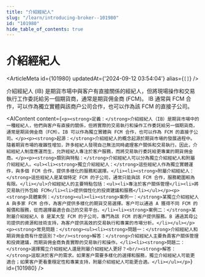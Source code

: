 ```yaml
---
title: "介紹經紀人"
slug: "/learn/introducing-broker--101980"
id: "101980"
hide_table_of_contents: true
---
```



# 介紹經紀人

<ArticleMeta id={101980} updatedAt={'2024-09-12 03:54:04'} alias={`[]`} />
<div className='border-solid border-b border-t-0 my-4 border-[var(--ifm-color-gray-300)]' />

介紹經紀人 (IB) 是期貨市場中與客户有直接關係的經紀人，但將現場操作和交易執行工作委託給另一個期貨商，通常是期貨佣金商 (FCM)。 IB 通常與 FCM 合作，可以作為獨立實體與該商户公司合作，也可以作為該 FCM 的直接子公司。

<AIContent content={`<p><strong>定義：</strong>介紹經紀人（IB）是期貨市場中的一種經紀人，他們與客户有直接的關係，但將實際的交易執行和操作工作委託給另一個期貨商，通常是期貨佣金商（FCM）。IB 可以作為獨立實體與 FCM 合作，也可以作為 FCM 的直接子公司。</p><p><strong>起源：</strong>介紹經紀人的概念起源於期貨市場的發展過程中。隨着期貨市場的複雜性增加，許多經紀人發現自己無法同時處理客户關係和交易執行。因此，介紹經紀人制度應運而生，允許經紀人專注於客户服務，而將交易執行委託給更專業的期貨佣金商。</p><p><strong>類別與特點：</strong>介紹經紀人可以分為獨立介紹經紀人和附屬介紹經紀人。<ul><li><strong>獨立介紹經紀人：</strong>這些經紀人作為獨立實體運作，與多個 FCM 合作，提供多樣化的服務和選擇。</li><li><strong>附屬介紹經紀人：</strong>這些經紀人是某個特定 FCM 的子公司，通常只能與該 FCM 合作，服務範圍較為有限。</li></ul>介紹經紀人的主要特點包括：<ul><li>專注於客户關係管理</li><li>將交易執行外包給 FCM</li><li>提供個性化的投資建議和服務</li></ul></p><p><strong>具體案例：</strong><ul><li><strong>案例一：</strong>某獨立介紹經紀人 A 與多家 FCM 合作，為客户提供多樣化的期貨交易選擇。客户可以通過 A 獲得不同 FCM 的報價和服務，從而選擇最適合自己的交易平台。</li><li><strong>案例二：</strong>某附屬介紹經紀人 B 是某大型 FCM 的子公司，專門為該 FCM 的客户提供服務。B 通過其母公司提供的資源和技術支持，為客户提供高效的交易執行和專業的市場分析。</li></ul></p><p><strong>常見問題：</strong><ul><li><strong>問題一：</strong>介紹經紀人和期貨佣金商有什麼區別？<br/><strong>解答：</strong>介紹經紀人主要負責客户關係管理和投資建議，而期貨佣金商負責實際的交易執行和操作。</li><li><strong>問題二：</strong>選擇獨立介紹經紀人還是附屬介紹經紀人更好？<br/><strong>解答：</strong>這取決於客户的需求。如果客户需要多樣化的選擇和服務，獨立介紹經紀人可能更適合；如果客户更看重穩定性和專業支持，附屬介紹經紀人可能更合適。</li></ul></p>`} id={101980} />
